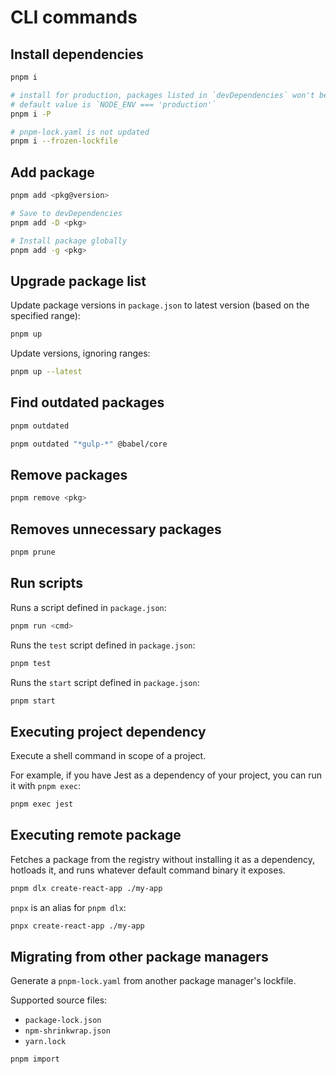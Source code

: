 # CLI commands

## Install dependencies

```sh
pnpm i

# install for production, packages listed in `devDependencies` won't be installed
# default value is `NODE_ENV === 'production'`
pnpm i -P

# pnpm-lock.yaml is not updated
pnpm i --frozen-lockfile
```

## Add package

```sh
pnpm add <pkg@version>

# Save to devDependencies
pnpm add -D <pkg>

# Install package globally
pnpm add -g <pkg>
```

## Upgrade package list

Update package versions in `package.json` to latest version (based on the specified range):
```sh
pnpm up
```

Update versions, ignoring ranges:
```sh
pnpm up --latest
```

## Find outdated packages

```sh
pnpm outdated
```

```sh
pnpm outdated "*gulp-*" @babel/core
```

## Remove packages

```sh
pnpm remove <pkg>
```

## Removes unnecessary packages

```sh
pnpm prune
```

## Run scripts

Runs a script defined in `package.json`:
```sh
pnpm run <cmd>
```

Runs the `test` script defined in `package.json`:
```sh
pnpm test
```

Runs the `start` script defined in `package.json`:
```sh
pnpm start
```

## Executing project dependency

Execute a shell command in scope of a project.

For example, if you have Jest as a dependency of your project, you can run it with `pnpm exec`:
```sh
pnpm exec jest
```

## Executing remote package

Fetches a package from the registry without installing it as a dependency, hotloads it, and runs whatever default command binary it exposes.

```sh
pnpm dlx create-react-app ./my-app
```

`pnpx` is an alias for `pnpm dlx`:
```sh
pnpx create-react-app ./my-app
```


## Migrating from other package managers

Generate a `pnpm-lock.yaml` from another package manager's lockfile.

Supported source files:
- `package-lock.json`
- `npm-shrinkwrap.json`
- `yarn.lock`

```sh
pnpm import
```
